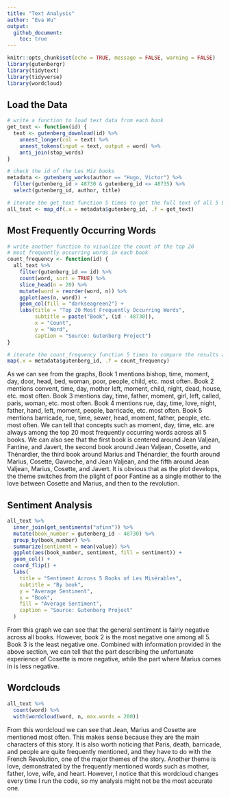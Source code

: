 ```yaml
---
title: "Text Analysis"
author: "Eva Wu"
output: 
  github_document:
    toc: true
---
```


```r
knitr::opts_chunk$set(echo = TRUE, message = FALSE, warning = FALSE)
library(gutenbergr)
library(tidytext)
library(tidyverse)
library(wordcloud)
```

## Load the Data

```r
# write a function to load text data from each book
get_text <- function(id) {
  text <- gutenberg_download(id) %>%
    unnest_longer(col = text) %>%
    unnest_tokens(input = text, output = word) %>%
    anti_join(stop_words)
}

# check the id of the Les Miz books
metadata <- gutenberg_works(author == "Hugo, Victor") %>%
  filter(gutenberg_id > 48730 & gutenberg_id <= 48735) %>%
  select(gutenberg_id, author, title)

# iterate the get_text function 5 times to get the full text of all 5 Les Miz books
all_text <- map_df(.x = metadata$gutenberg_id, .f = get_text)
```

## Most Frequently Occurring Words

```r
# write another function to visualize the count of the top 20 
# most frequently occurring words in each book
count_frequency <- function(id) {
  all_text %>%
    filter(gutenberg_id == id) %>%
    count(word, sort = TRUE) %>%
    slice_head(n = 20) %>%
    mutate(word = reorder(word, n)) %>%
    ggplot(aes(n, word)) +
    geom_col(fill = "darkseagreen2") +
    labs(title = "Top 20 Most Frequently Occurring Words", 
         subtitle = paste("Book", (id - 48730)),
         x = "Count", 
         y = "Word",
         caption = "Source: Gutenberg Project")
}

# iterate the count_frequency function 5 times to compare the results across 5 Les Miz books
map(.x = metadata$gutenberg_id, .f = count_frequency)
```

As we can see from the graphs, Book 1 mentions bishop, time, moment, day, door, head, bed, woman, poor, people, child, etc. most often. Book 2 mentions convent, time, day, mother left, moment, child, night, dead, house, etc. most often. Book 3 mentions day, time, father, moment, girl, left, called, paris, woman, etc. most often. Book 4 mentions rue, day, time, love, night, father, hand, left, moment, people, barricade, etc. most often. Book 5 mentions barricade, rue, time, sewer, head, moment, father, people, etc. most often. We can tell that concepts such as moment, day, time, etc. are always among the top 20 most frequently occurring words across all 5 books. We can also see that the first book is centered around Jean Valjean, Fantine, and Javert, the second book around Jean Valjean, Cosette, and Thénardier, the third book around Marius and Thénardier, the fourth around Marius, Cosette, Gavroche, and Jean Valjean, and the fifth around Jean Valjean, Marius, Cosette, and Javert. It is obvious that as the plot develops, the theme switches from the plight of poor Fantine as a single mother to the love between Cosette and Marius, and then to the revolution.

## Sentiment Analysis

```r
all_text %>%
  inner_join(get_sentiments("afinn")) %>%
  mutate(book_number = gutenberg_id - 48730) %>%
  group_by(book_number) %>%
  summarize(sentiment = mean(value)) %>%
  ggplot(aes(book_number, sentiment, fill = sentiment)) +
  geom_col() +
  coord_flip() +
  labs(
    title = "Sentiment Across 5 Books of Les Misérables",
    subtitle = "By book",
    y = "Average Sentiment",
    x = "Book",
    fill = "Average Sentiment",
    caption = "Source: Gutenberg Project"
  )
```

From this graph we can see that the general sentiment is fairly negative across all books. However, book 2 is the most negative one among all 5. Book 3 is the least negative one. Combined with information provided in the above section, we can tell that the part describing the unfortunate experience of Cosette is more negative, while the part where Marius comes in is less negative.

## Wordclouds

```r
all_text %>%
  count(word) %>%
  with(wordcloud(word, n, max.words = 200))
```

From this wordcloud we can see that Jean, Marius and Cosette are mentioned most often. This makes sense because they are the main characters of this story. It is also worth noticing that Paris, death, barricade, and people are quite frequently mentioned, and they have to do with the French Revolution, one of the major themes of the story. Another theme is love, demonstrated by the frequently mentioned words such as mother, father, love, wife, and heart. However, I notice that this wordcloud changes every time I run the code, so my analysis might not be the most accurate one.